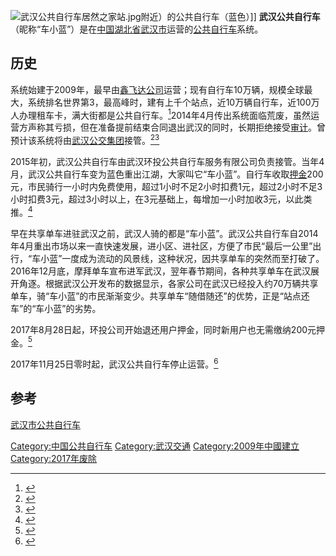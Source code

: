 [[File:武汉公共自行车居然之家站.jpg|thumb]]附近）的公共自行车（蓝色）]]
'''武汉公共自行车'''（昵称“车小蓝”）是在[[中華人民共和國|中国]][[湖北省|湖北省]][[武汉市|武汉市]]运营的[[公共自行车|公共自行车]]系统。

==历史==
系统始建于2009年，最早由[[鑫飞达公司|鑫飞达公司]]运营；现有自行车10万辆，规模全球最大，系统排名世界第3，最高峰时，建有上千个站点，近10万辆自行车，近100万人办理租车卡，满大街都是公共自行车。<ref>{{Cite web |url=http://news.sohu.com/20131011/n387962998.shtml |title=美媒：武汉公共自行车全球最多 |access-date=2014-04-16 |archive-date=2018-10-02 |archive-url=https://web.archive.org/web/20181002064526/http://news.sohu.com/20131011/n387962998.shtml |dead-url=no }}</ref>2014年4月传出系统面临荒废，虽然运营方声称其亏损，但在准备提前结束合同退出武汉的同时，长期拒绝接受[[审计|审计]]。曾预计该系统将由[[武汉公交集团|武汉公交集团]]接管。<ref>{{Cite web |url=http://politics.people.com.cn/n/2014/0416/c1001-24901372.html |title=武汉公共自行车项目烂尾 3亿元投入面临审计 |access-date=2014-04-16 |archive-date=2016-03-04 |archive-url=https://web.archive.org/web/20160304065556/http://politics.people.com.cn/n/2014/0416/c1001-24901372.html |dead-url=no }}</ref><ref>{{Cite web |url=http://hb.qq.com/a/20140416/005970.htm |title=武汉公共自行车3亿投入终瘫痪 未来交国企运营 |access-date=2014-04-16 |archive-date=2015-07-14 |archive-url=https://web.archive.org/web/20150714013624/http://hb.qq.com/a/20140416/005970.htm |dead-url=no }}</ref>

2015年初，武汉公共自行车由武汉环投公共自行车服务有限公司负责接管。当年4月，武汉公共自行车变为蓝色重出江湖，大家叫它“车小蓝”。自行车收取[[押金|押金]]200元，市民骑行一小时内免费使用，超过1小时不足2小时扣费1元，超过2小时不足3小时扣费3元，超过3小时以上，在3元基础上，每增加一小时加收3元，以此类推。<ref>{{Cite web |url=http://money.163.com/15/0421/14/ANO0OE2D00254TI5_3.html |title=武汉公共自行车正式重启 明日市民可前往七个点办卡 |access-date=2015-06-11 |archive-url=https://web.archive.org/web/20150612155710/http://money.163.com/15/0421/14/ANO0OE2D00254TI5_3.html |archive-date=2015-06-12 |dead-url=yes }}</ref>

早在共享单车进驻武汉之前，武汉人骑的都是“车小蓝”。武汉公共自行车自2014年4月重出市场以来一直快速发展，进小区、进社区，方便了市民“最后一公里”出行，“车小蓝”一度成为流动的风景线，这种状况，因共享单车的突然而至打破了。2016年12月底，摩拜单车宣布进军武汉，翌年春节期间，各种共享单车在武汉展开角逐。根据武汉公开发布的数据显示，各家公司在武汉已经投入约70万辆共享单车，骑“车小蓝”的市民渐渐变少。共享单车“随借随还”的优势，正是“站点还车”的“车小蓝”的劣势。

2017年8月28日起，环投公司开始退还用户押金，同时新用户也无需缴纳200元押金。<ref>{{Cite web |url=http://news.cnhubei.com/xw/wuhan/201708/t3897138.shtml |title=“车小蓝”今起开始退还200元押金 今后新用户都不用交押金啦 |access-date=2018-10-01 |archive-url=https://web.archive.org/web/20181002081928/http://news.cnhubei.com/xw/wuhan/201708/t3897138.shtml |archive-date=2018-10-02 |dead-url=yes }}</ref>

2017年11月25日零时起，武汉公共自行车停止运营。<ref>{{Cite web |url=http://news.cnhubei.com/xw/wuhan/201711/t4028694.shtml |title=“车小蓝”下周六正式告别 用户可到指定地点办理退费 |access-date=2018-10-01 |archive-url=https://web.archive.org/web/20181002080342/http://news.cnhubei.com/xw/wuhan/201711/t4028694.shtml |archive-date=2018-10-02 |dead-url=yes }}</ref>

==参考==
[http://www.whhtbike.com/ 武汉市公共自行车] {{Wayback|url=http://www.whhtbike.com/ |date=20190731020653 }}
{{reflist}}

{{武汉市公共交通网络}}
{{公共自行车}}
{{Authority control}}
[[Category:中国公共自行车|Category:中国公共自行车]]
[[Category:武汉交通|Category:武汉交通]]
[[Category:2009年中國建立|Category:2009年中國建立]]
[[Category:2017年废除|Category:2017年废除]]